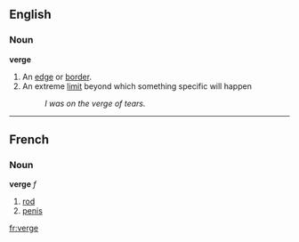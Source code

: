 ==English==
===Noun===
'''verge'''

#An [[edge]] or [[border]].
#An extreme [[limit]] beyond which something specific will happen
#:''I was on the verge of tears.''

----

==French==
===Noun===
'''verge''' ''f''

# [[rod]]
# [[penis]]

[[fr:verge]]